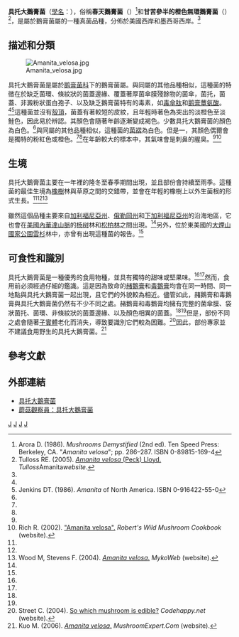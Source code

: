 {{noteTA
|T=zh-hans:具托大鹅膏菌;zh-hant:具托大鵝膏菌;
|1=zh-hans:具托大鹅膏菌;zh-hant:具托大鵝膏菌;
}}
{{Speciesbox 
| taxon = Amanita velosa
| image =Amanita velosa 79748 Santa Cruz.jpg
| image_caption = 具托大鹅膏菌
| authority = ([[查爾斯·霍頓·佩克|Peck]]) [[柯蒂斯·蓋茨·勞埃德|Lloyd]] (1898)
| synonyms_ref = <ref name="urlMycoBank: Amanita velosa"/>
| synonyms = ''Amanitopsis velosa'' <small>Peck (1895)</small>
}}
{{mycomorphbox 
| name = 具托大鵝膏菌
| whichGills = free 
| capShape = convex 
| hymeniumType=gills
| stipeCharacter=volva
| ecologicalType=mycorrhizal
| sporePrintColor=white
| howEdible=choice
| howEdible2=caution
}}

'''具托大鵝膏菌'''（[[學名|學名]]：{{lang|en|'''Amanita velosa'''}}），俗稱'''春天鵝膏菌'''（{{lang|en|'''springtime amanita'''}}）<ref name=arora>Arora D. (1986). ''Mushrooms Demystified'' (2nd ed). Ten Speed Press: Berkeley, CA. "''Amanita velosa''"; pp. 286–287.
ISBN 0-89815-169-4</ref>和'''甘苦參半的橙色無環鵝膏菌'''（{{lang|en|bittersweet orange ringless amanita}}）<ref name=tulloss>Tulloss RE. (2005). [http://pluto.njcc.com/~ret/amanita/species/velosa.html ''Amanita velosa'' (Peck) Lloyd.] {{Wayback|url=http://pluto.njcc.com/~ret/amanita/species/velosa.html |date=20070205060646 }} ''Tulloss ''Amanita'' website''.</ref>，是屬於鵝膏菌屬的一種真菌品種，分佈於美國西岸和墨西哥西岸。<ref name=tulloss/>

==描述和分類==
[[File:Amanita_velosa.jpg|thumb]]

具托大鵝膏菌是屬於[[鹅膏菌科|鹅膏菌科]]下的鵝膏菌屬。與同屬的其他品種相似，這種菌的特徵在於缺乏菌環、條紋狀的菌蓋邊緣、覆蓋著厚菌傘膜殘餘物的菌傘，菌托，菌蓋、非澱粉狀蛋白孢子、以及缺乏鵝膏菌特有的毒素，如[[毒傘肽|毒傘肽]]和[[鹅膏蕈氨酸|鹅膏蕈氨酸]]。<ref name=tulloss/><ref name=jenkins>Jenkins DT. (1986). ''Amanita'' of North America. ISBN 0-916422-55-0</ref>這種菌並沒有[[殼頂|殼頂]]，菌蓋有著較短的皮紋，且年輕時著色為突出的淡橙色至淡鮭色，因此易於辨認。其顏色會隨著年齡逐漸變成褐色。少數具托大鵝膏菌的顏色為白色。<ref name=tulloss/>與同屬的其他品種相似，這種菌的[[菌褶|菌褶]]為白色。但是一，其顏色偶爾會是獨特的粉紅色或橙色。<ref name=tulloss/><ref name=jenkins/>在年齡較大的標本中，其氣味會是刺鼻的腥臭。<ref name=arora/><ref name=rich>Rich R. (2002). [http://www.rrich.com/msamavelo.html "Amanita velosa".] {{Wayback|url=http://www.rrich.com/msamavelo.html |date=20200128002145 }} ''Robert's Wild Mushroom Cookbook'' (website).</ref>

==生境==
具托大鵝膏菌主要在一年裡的隆冬至春季期間出現，並且部份會持續至雨季。這種菌的最佳生境為[[橡樹|橡樹]]林與草原之間的交錯帶，並會在年輕的橡樹上以外生菌根的形式生長。<ref name=arora/><ref name=jenkins/><ref name=mykoweb>Wood M, Stevens F. (2004). [http://www.mykoweb.com/CAF/species/Amanita_velosa.html ''Amanita velosa''.] {{WebCite|url=https://www.webcitation.org/66lLyJapl?url=http://www.mykoweb.com/CAF/species/Amanita_velosa.html |date=20120408044102 |dateformat=iso }} ''MykoWeb'' (website).</ref>

雖然這個品種主要來自[[加利福尼亞州|加利福尼亞州]]、[[俄勒岡州|俄勒岡州]]和[[下加利福尼亞州|下加利福尼亞州]]的沿海地區，它也會在[[內華達山脈_(美國)|美國內華達山脈]]的[[杨树|杨树]]林和[[松柏林|松柏林]]之間出現。<ref name=arora/>另外，位於東美國的[[大煙山國家公園|大煙山國家公園]][[雲杉|雲杉]]林中，亦曾有出現這種菌的報告。<ref name=jenkins/>

==可食性和識別==
具托大鵝膏菌是一種優秀的食用物種，並具有獨特的甜味或堅果味。<ref name=arora/><ref name=rich/>然而，食用前必須經過仔細的鑑識。這是因為致命的[[赭鵝膏|赭鵝膏]]和[[毒鵝膏|毒鵝膏]]均會在同一時間、同一地點與具托大鵝膏菌一起出現，且它們的外貌較為相近。儘管如此，赭鵝膏和毒鵝膏與具托大鵝膏菌仍然有不少不同之處。赭鵝膏和毒鵝膏均擁有完整的菌傘膜、袋狀菌托、菌環、非條紋狀的菌蓋邊緣、以及顏色相異的菌蓋。<ref name=arora/><ref name=mykoweb/>但是，部份不同之處會隨著[[子實體|子實體]]老化而消失，導致要識別它們較為困難。<ref>Street C. (2004). [http://www.codehappy.net/site.cgi?ac=1&aid=112 So which mushroom is edible?] {{Wayback|url=http://www.codehappy.net/site.cgi?ac=1&aid=112 |date=20070212054854 }} ''Codehappy.net'' (website).</ref>因此，部份專家並不建議食用野生的具托大鵝膏菌。<ref>Kuo M. (2006). [http://www.mushroomexpert.com/amanita_velosa.html ''Amanita velosa''.] {{Wayback|url=http://www.mushroomexpert.com/amanita_velosa.html |date=20200221120449 }} ''MushroomExpert.Com'' (website).</ref>

==參考文獻==
{{Reflist|2|refs=

<ref name="urlMycoBank: Amanita velosa">{{cite web |title=''Amanita velosa'' (Peck) Lloyd 1898 |url=http://www.mycobank.org/MycoTaxo.aspx?Link=T&Rec=20487 |publisher=[[MycoBank|MycoBank]]. International Myclogical Association |accessdate=2011-10-16}}</ref>

}}

==外部連結==
*[http://www.bayareamushrooms.org/mushroommonth/amanita_velosa.html 具托大鵝膏菌] {{Wayback|url=http://www.bayareamushrooms.org/mushroommonth/amanita_velosa.html |date=20200205143110 }}
*[https://web.archive.org/web/20070207125044/http://mushroomobserver.org/observer/show_name/362 蘑菇觀察員：具托大鵝膏菌]
{{Taxonbar|from=Q4033868}}

[[Category:鵝膏菌屬|J]]
[[Category:食用菌|J]]
[[Category:北美洲真菌|J]]
[[Category:加利福尼亚州自然史|J]]